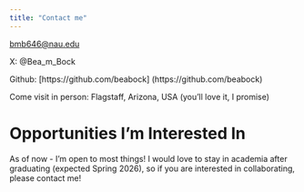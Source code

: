 ```yaml
---
title: "Contact me"
---
```


[bmb646\@nau.edu](mailto:bmb646@nau.edu)

X: @Bea_m_Bock

Github: [https://github.com/beabock] (https://github.com/beabock)

Come visit in person: Flagstaff, Arizona, USA (you'll love it, I promise)

# Opportunities I'm Interested In 

As of now - I'm open to most things! I would love to stay in academia after graduating (expected Spring 2026), so  if you are interested in collaborating, please contact me!